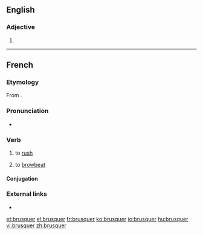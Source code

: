 ==English==

===Adjective===
{{head|en|adjective comparative form}}

# {{en-comparative of|brusque}}

----

==French==

===Etymology===
From {{suffix|brusque|er|lang=fr}}.

===Pronunciation===
* {{IPA|[bʁyske]|lang=fr}}

===Verb===
{{fr-verb}}

# {{label|fr|transitive}} to [[rush]] {{qualifier|an operation}}
# {{label|fr|transitive}} to [[browbeat]]

====Conjugation====
{{fr-conj-er|brusqu|avoir}}

===External links===
* {{R:TLFi}}

[[et:brusquer]]
[[el:brusquer]]
[[fr:brusquer]]
[[ko:brusquer]]
[[io:brusquer]]
[[hu:brusquer]]
[[vi:brusquer]]
[[zh:brusquer]]